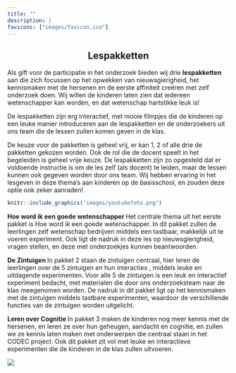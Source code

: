```yaml
---
title: ""
description: |
favicons: ["images/favicon.ico"]
--- 
```


<center>
## Lespakketten
</center>
Als gift voor de participatie in het onderzoek bieden wij drie <strong> lespakketten </strong> aan die zich focussen op het opwekken van nieuwsgierigheid, het kennismaken met de hersenen en de eerste affiniteit creëren met zelf onderzoek doen. Wij willen de kinderen laten zien dat iedereen wetenschapper kan worden, en dat wetenschap hartstikke leuk is! 

De lespakketten zijn erg interactief, met mooie filmpjes die de kinderen op een leuke manier introduceren aan de lespakketten en de onderzoekers uit ons team die de lessen zullen komen geven in de klas. 

De keuze voor de pakketten is geheel vrij, er kan 1, 2 of alle drie de pakketten gekozen worden. Ook de rol die de docent speelt in het begeleiden is geheel vrije keuze. De lespakketten zijn zo opgesteld dat er voldoende instructie is om de les zelf (als docent) te leiden, maar de lessen kunnen ook gegeven worden door ons team. Wij hebben ervaring in het lesgeven in deze thema's aan kinderen op de basisschool, en zouden deze optie ook zeker aanraden! 

```r

knitr::include_graphics("images/youtubefoto.png")

```

<strong> Hoe word ik een goede wetenschapper </strong> Het centrale thema uit het eerste pakket is Hoe word ik een goede wetenschapper. In dit pakket zullen de leerlingen zelf wetenschap bedrijven middels een tastbaar, makkelijk uit te voeren experiment. Ook ligt de nadruk in deze les op nieuwsgierigheid, vragen stellen, en deze met onderzoekjes kunnen beantwoorden.

<strong> De Zintuigen </strong> In pakket 2 staan de zintuigen centraal, hier leren de leerlingen over de 5 zintuigen en hun interacties , middels leuke en uitdagende experimenten. Voor alle 5 de zintuigen is een leuk en interactief experiment bedacht, met materialen die door ons onderzoeksteam naar de klas meegenomen worden. De nadruk in dit pakket ligt op het kennismaken met de zintuigen middels tastbare experimenten, waardoor de verschillende functies van de zintuigen worden uitgelicht. 

<strong> Leren over Cognitie </strong> In pakket 3 maken de kinderen nog meer kennis met de hersenen, en leren ze over hun geheugen, aandacht en cognitie, en zullen we ze kennis laten maken met onderwerpen die centraal staan in het CODEC project. Ook dit pakket zit vol met leuke en interactieve experimenten die de kinderen in de klas zullen uitvoeren. 

![](images/Lespakket.png){width=“100%“}




